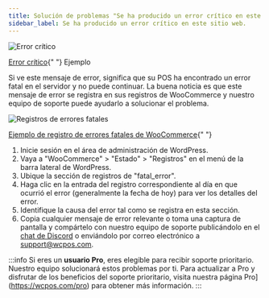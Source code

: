 ```yaml
---
title: Solución de problemas "Se ha producido un error crítico en este sitio web".
sidebar_label: Se ha producido un error crítico en este sitio web.
---
```



<div class="image-container">
<Image
alt="Error crítico"
img="https://wcpos.com/wp-content/uploads/2023/07/critical-error.png"
/>
<p class="image-caption"><a target="_blank" href="https://woocommerce.com/document/finding-php-error-logs/">Error crítico</a>{" "} Ejemplo</p>
</div>

Si ve este mensaje de error, significa que su POS ha encontrado un error fatal en el servidor y no puede continuar.
La buena noticia es que este mensaje de error se registra en sus registros de WooCommerce y nuestro equipo de soporte puede ayudarlo a solucionar el problema.

<div class="image-container">
<Image
alt="Registros de errores fatales"
img="https://woocommerce.com/wp-content/uploads/2018/11/wc_log_fatal_errors.png"
/>
<p class="image-caption"><a target="_blank" href="https://woocommerce.com/document/finding-php-error-logs/">Ejemplo de registro de errores fatales de WooCommerce</a>{" "}</p>
</div>

1. Inicie sesión en el área de administración de WordPress.
2. Vaya a "WooCommerce" > "Estado" > "Registros" en el menú de la barra lateral de WordPress.
3. Ubique la sección de registros de "fatal_error".
4. Haga clic en la entrada del registro correspondiente al día en que ocurrió el error (generalmente la fecha de hoy) para ver los detalles del error.
5. Identifique la causa del error tal como se registra en esta sección.
6. Copia cualquier mensaje de error relevante o toma una captura de pantalla y compártelo con nuestro equipo de soporte publicándolo en el [chat de Discord](https://wcpos.com/discord) o enviándolo por correo electrónico a support@wcpos.com.

:::info
Si eres un **usuario Pro**, eres elegible para recibir soporte prioritario. Nuestro equipo solucionará estos problemas por ti. Para actualizar a Pro y disfrutar de los beneficios del soporte prioritario, visita nuestra página Pro](https://wcpos.com/pro) para obtener más información.
:::
